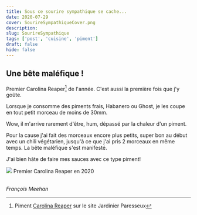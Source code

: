 ```yaml
---
title: Sous ce sourire sympathique se cache...
date: 2020-07-29
cover: SourireSympathiqueCover.png
description: 
slug: SourireSympathique
tags: ['post', 'cuisine', 'piment']
draft: false
hide: false
---
```


## Une bête maléfique !

Premier Carolina Reaper[^1] de l'année. C'est aussi la première fois que j'y goûte.

Lorsque je consomme des piments frais, Habanero ou Ghost, je les coupe en tout petit morceau de moins de 30mm.

Wow, il m'arrive rarement d'être, hum, dépassé par la chaleur d'un piment.

Pour la cause j'ai fait des morceaux encore plus petits, super bon au début avec un chili végétarien, jusqu'à ce que j'ai pris 2 morceaux en même temps. La bête maléfique s'est manifesté.

J'ai bien hâte de faire mes sauces avec ce type piment!


<Flex>
  <Card width={[ 256, 320 ]} mx='auto'>
    <Image src='SourireSympathique.png'/>
    <Text>
      Premier Carolina Reaper en 2020
    </Text>
  </Card>
</Flex>

<br/>

<br/>


*François Meehan*


[^1]: Piment [Carolina Reaper](https://jardinierparesseux.com/tag/piment-carolina-reaper/) sur le site Jardinier Paresseux 